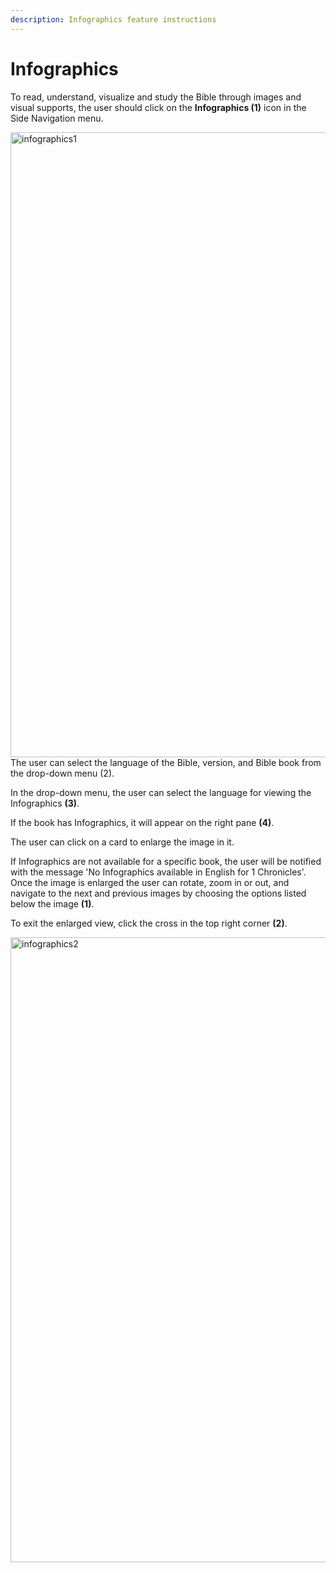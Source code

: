 ```yaml
---
description: Infographics feature instructions
---
```


# Infographics

To read, understand, visualize and study the Bible through images and visual supports, the user should click on the **Infographics (1)** icon in the Side Navigation menu.

<img src="/img/assets/infographics1.png" width="1000px" alt="infographics1" />
The user can select the language of the Bible, version, and Bible book from the drop-down
menu (2).

In the drop-down menu, the user can select the language for viewing the Infographics **(3)**.

If the book has Infographics, it will appear on the right pane **(4)**.

The user can click on a card to enlarge the image in it.

If Infographics are not available for a specific book, the user will be notified with the message 'No Infographics available in English for 1 Chronicles'.
Once the image is enlarged the user can rotate, zoom in or out, and navigate to the next and previous images by choosing the options listed below the image **(1)**.

To exit the enlarged view, click the cross in the top right corner **(2)**.

<img src="/img/assets/infographics2.png" width="1000px" alt="infographics2" />
